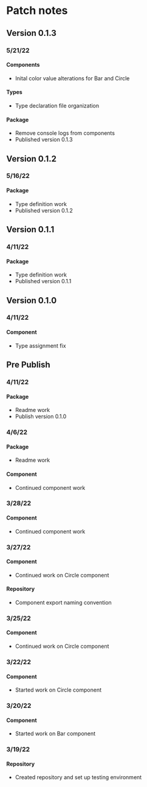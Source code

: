 # Patch notes

## Version 0.1.3

### 5/21/22

#### Components

- Inital color value alterations for Bar and Circle

#### Types

- Type declaration file organization

#### Package

- Remove console logs from components
- Published version 0.1.3

## Version 0.1.2

### 5/16/22

#### Package

- Type definition work
- Published version 0.1.2

## Version 0.1.1

### 4/11/22

#### Package

- Type definition work
- Published version 0.1.1

## Version 0.1.0

### 4/11/22

#### Component

- Type assignment fix

## Pre Publish

### 4/11/22

#### Package

- Readme work
- Publish version 0.1.0

### 4/6/22

#### Package

- Readme work

#### Component

- Continued component work

### 3/28/22

#### Component

- Continued component work

### 3/27/22

#### Component

- Continued work on Circle component

#### Repository

- Component export naming convention

### 3/25/22

#### Component

- Continued work on Circle component

### 3/22/22

#### Component

- Started work on Circle component

### 3/20/22

#### Component

- Started work on Bar component

### 3/19/22

#### Repository

- Created repository and set up testing environment
